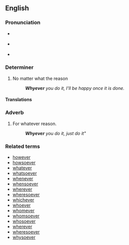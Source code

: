 ==English==

===Pronunciation===
*{{a|RP}} {{IPA|/ʍɒtˈɛvə/}}
*{{a|GenAm}} {{IPA|/ʍɑtˈɛvɚ/}}
*{{audio|en-us-whatever.ogg|Audio (US)}}
*:{{rhymes|ɛvə(r)}}

===Determiner===
{{en-det}}

# No matter what the reason
#: '''''Whyever''' you do it, I'll be happy once it is done.''

====Translations====
{{trans-top|no matter what the reason}}
{{trans-mid}}
{{trans-bottom}}

===Adverb===
{{en-adv|-}}

# For whatever reason.
#: '''''Whyever''' you do it, just do it"''

{{trans-top|for whatever reason}}
{{trans-mid}}
{{trans-bottom}}

===Related terms===
*[[however]]
*[[howsoever]]
*[[whatever]]
*[[whatsoever]]
*[[whenever]]
*[[whensoever]]
*[[wherever]]
*[[wheresoever]]
*[[whichever]]
*[[whoever]]
*[[whomever]]
*[[whomsoever]]
*[[whosoever]]
*[[wherever]]
*[[wheresoever]]
*[[whysoever]]